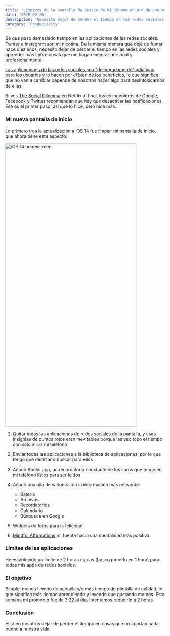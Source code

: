 ```yaml
---
title: 'Limpieza de la pantalla de inicio de mi iPhone en pro de una mayor productividad'
date: "2020-09-26"
description: 'Necesito dejar de perder el tiempo en las redes sociales y poner ese tiempo en aprender más sobre cosas que me hagan mejorar personal y profesionalmente'
category: 'Productivity'
---
```


Sé que paso demasiado tiempo en las aplicaciones de las redes sociales. Twitter e Instagram son mi nicotina. De la misma manera que dejé de fumar hace diez años, necesito dejar de perder el tiempo en las redes sociales y aprender más sobre cosas que me hagan mejorar personal y profesionalmente.

[Las aplicaciones de las redes sociales son "deliberadamente" adictivas para los usuarios](https://www.bbc.com/news/technology-44640959) y lo hacen por el bien de los beneficios, lo que significa que no van a cambiar depende de nosotros hacer algo para desintoxicarnos de ellas.

Si ves [The Social Dilemma](https://www.netflix.com/title/81254224) en Netflix al final, los ex ingenieros de Google, Facebook y Twitter recomiendan que hay que desactivar las notificaciones. Ese es el primer paso, así que lo hice, pero hice más.

### Mi nueva pantalla de inicio

Lo primero tras la actualización a iOS 14 fue limpiar mi pantalla de inicio, que ahora tiene este aspecto:

<Image src="/static/images/blog/cleaning-my-iphone-home-screen-in-pro-of-more-productivity/homescreen.png" alt="iOS 14 homescreen" width="414" height="896" />

1. Quitar todas las aplicaciones de redes sociales de la pantalla, y esas insignias de puntos rojos eran inevitables porque las veo todo el tiempo con sólo mirar mi teléfono

2. Enviar todas las aplicaciones a la biblioteca de aplicaciones, por lo que tengo que deslizar o buscar para ellos

3. Añadir Books.app, un recordatorio constante de los libros que tengo en mi teléfono listos para ser leídos

4. Añadir una pila de widgets con la información más relevante:
    - Batería
    - Archivos
    - Recordatorios
    - Calendario
    - Búsqueda en Google

5. Widgets de fotos para la felicidad

6. [Mindful Affirmations](https://www.mindfulaffirmations.app/) mi fuente hacia una mentalidad más positiva.

### Límites de las aplicaciones
He establecido un límite de 2 horas diarias (busco ponerlo en 1 hora) para todas mis apps de redes sociales.

### El objetivo
Simple, menos tiempo de pantalla y/o más tiempo de pantalla de calidad, lo que significa más tiempo aprendiendo y leyendo que gustando memes. Esta semana mi promedio fue de 3:22 al día. Intentemos reducirlo a 2 horas.

### Conclusión
Está en nosotros dejar de perder el tiempo en cosas que no aportan nada bueno a nuestra vida.